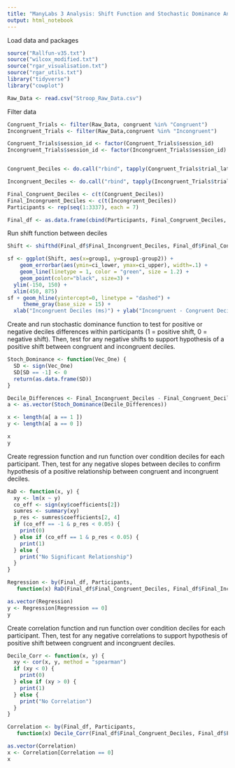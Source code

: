 ---
title: "ManyLabs 3 Analysis: Shift Function and Stochastic Dominance Analysis"
output: html_notebook
---

Load data and packages

```{r}
source("Rallfun-v35.txt")
source("wilcox_modified.txt")
source("rgar_visualisation.txt")
source("rgar_utils.txt")
library("tidyverse")
library("cowplot")

Raw_Data <- read.csv("Stroop_Raw_Data.csv")

```

Filter data

```{r}
Congruent_Trials <- filter(Raw_Data, congruent %in% "Congruent")
Incongruent_Trials <- filter(Raw_Data,congruent %in% "Incongruent")

Congruent_Trials$session_id <- factor(Congruent_Trials$session_id)
Incongruent_Trials$session_id <- factor(Incongruent_Trials$session_id)


Congruent_Deciles <- do.call("rbind", tapply(Congruent_Trials$trial_latency, Congruent_Trials$session_id, quantile, seq(.2, .8, .1), type = 8))

Incongruent_Deciles <- do.call("rbind", tapply(Incongruent_Trials$trial_latency, Incongruent_Trials$session_id, quantile, seq(.2, .8, .1), type = 8))

Final_Congruent_Deciles <- c(t(Congruent_Deciles))
Final_Incongruent_Deciles <- c(t(Incongruent_Deciles))
Participants <- rep(seq(1:3337), each = 7)

Final_df <- as.data.frame(cbind(Participants, Final_Congruent_Deciles, Final_Incongruent_Deciles)) 

```

Run shift function between deciles

```{r}
Shift <- shifthd(Final_df$Final_Incongruent_Deciles, Final_df$Final_Congruent_Deciles, nboot=200)

sf <- ggplot(Shift, aes(x=group1, y=group1-group2)) + 
    geom_errorbar(aes(ymin=ci_lower, ymax=ci_upper), width=.1) +
    geom_line(linetype = 1, color = "green", size = 1.2) +
    geom_point(color="black", size=3) +
  ylim(-150, 150) +
  xlim(450, 875)
sf + geom_hline(yintercept=0, linetype = "dashed") +
     theme_gray(base_size = 15) +
  xlab("Incongruent Deciles (ms)") + ylab("Incongruent - Congruent Deciles (ms)")

```

Create and run stochastic dominance function to test for positive or negative deciles differences within participants (1 = positive shift, 0 = negative shift). Then, test for any negative shifts to support hypothesis of a positive shift between congruent and incongruent deciles.

```{r}
Stoch_Dominance <- function(Vec_One) {
  SD <- sign(Vec_One)
  SD[SD == -1] <- 0
  return(as.data.frame(SD))
}

Decile_Differences <- Final_Incongruent_Deciles - Final_Congruent_Deciles
a <- as.vector(Stoch_Dominance(Decile_Differences))

x <- length(a[ a == 1 ])
y <- length(a[ a == 0 ])

x
y
```


Create regression function and run function over condition deciles for each participant. Then, test for any negative slopes between deciles to confirm hypothesis of a positive relationship between congruent and incongruent deciles.

```{r}
RaD <- function(x, y) {
  xy <- lm(x ~ y)
  co_eff <- sign(xy$coefficients[2])
  sumres <- summary(xy)
  p_res <- sumres$coefficients[2, 4]
  if (co_eff == -1 & p_res < 0.05) {
    print(0)
  } else if (co_eff == 1 & p_res < 0.05) {
    print(1) 
  } else {
    print("No Significant Relationship")
  }
}

Regression <- by(Final_df, Participants, 
   function(x) RaD(Final_df$Final_Congruent_Deciles, Final_df$Final_Incongruent_Deciles))

as.vector(Regression)
y <- Regression[Regression == 0]
y
```

Create correlation function and run function over condition deciles for each participant. Then, test for any negative correlations to support hypothesis of positive shift between congruent and incongruent deciles.

```{r}
Decile_Corr <- function(x, y) {
  xy <- cor(x, y, method = "spearman")
  if (xy < 0) {
    print(0)
  } else if (xy > 0) {
    print(1)
  } else {
    print("No Correlation")
  }
}

Correlation <- by(Final_df, Participants, 
   function(x) Decile_Corr(Final_df$Final_Congruent_Deciles, Final_df$Final_Incongruent_Deciles))

as.vector(Correlation)
x <- Correlation[Correlation == 0]
x


```

